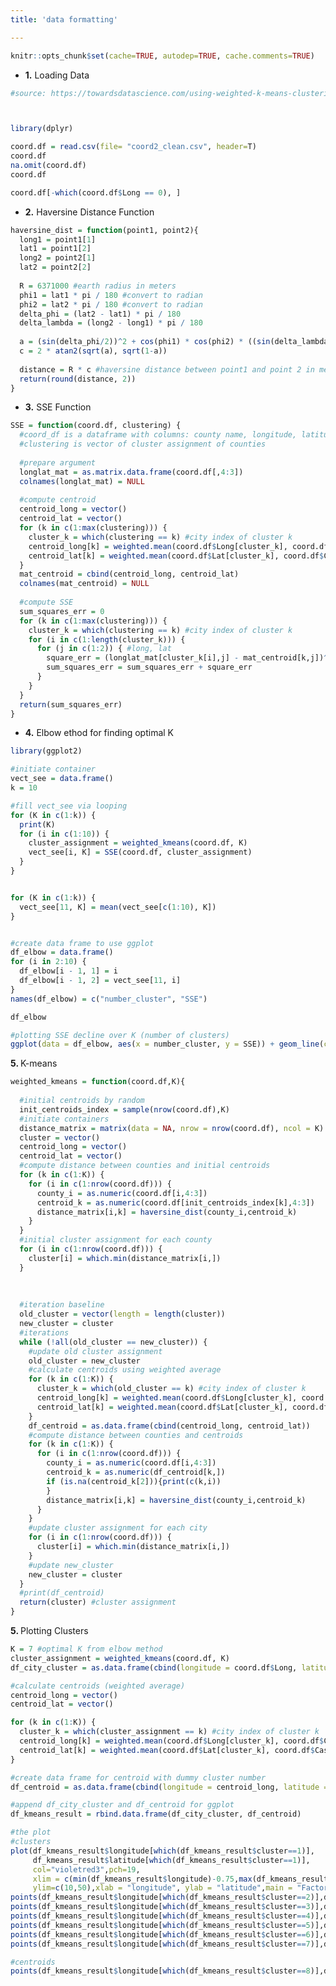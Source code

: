---
title: 'data formatting'

---

```{r, include=FALSE}
knitr::opts_chunk$set(cache=TRUE, autodep=TRUE, cache.comments=TRUE)
```



- **1.** Loading Data
```{r}

#source: https://towardsdatascience.com/using-weighted-k-means-clustering-to-determine-distribution-centres-locations-2567646fc31d



library(dplyr)

coord.df = read.csv(file= "coord2_clean.csv", header=T)
coord.df
na.omit(coord.df)
coord.df

coord.df[-which(coord.df$Long == 0), ]
```


- **2.** Haversine Distance Function
```{r}

haversine_dist = function(point1, point2){
  long1 = point1[1]
  lat1 = point1[2]
  long2 = point2[1]
  lat2 = point2[2]
  
  R = 6371000 #earth radius in meters
  phi1 = lat1 * pi / 180 #convert to radian
  phi2 = lat2 * pi / 180 #convert to radian
  delta_phi = (lat2 - lat1) * pi / 180
  delta_lambda = (long2 - long1) * pi / 180
  
  a = (sin(delta_phi/2))^2 + cos(phi1) * cos(phi2) * ((sin(delta_lambda/2))^2)
  c = 2 * atan2(sqrt(a), sqrt(1-a))
  
  distance = R * c #haversine distance between point1 and point 2 in meters
  return(round(distance, 2))
}

```


- **3.** SSE Function
```{r}

SSE = function(coord.df, clustering) { 
  #coord_df is a dataframe with columns: county name, longitude, latitude, cases
  #clustering is vector of cluster assignment of counties
  
  #prepare argument
  longlat_mat = as.matrix.data.frame(coord.df[,4:3])
  colnames(longlat_mat) = NULL
  
  #compute centroid
  centroid_long = vector()
  centroid_lat = vector()
  for (k in c(1:max(clustering))) {
    cluster_k = which(clustering == k) #city index of cluster k
    centroid_long[k] = weighted.mean(coord.df$Long[cluster_k], coord.df$Cases[cluster_k])
    centroid_lat[k] = weighted.mean(coord.df$Lat[cluster_k], coord.df$Cases[cluster_k])
  }
  mat_centroid = cbind(centroid_long, centroid_lat)
  colnames(mat_centroid) = NULL
  
  #compute SSE
  sum_squares_err = 0
  for (k in c(1:max(clustering))) {
    cluster_k = which(clustering == k) #city index of cluster k
    for (i in c(1:length(cluster_k))) {
      for (j in c(1:2)) { #long, lat
        square_err = (longlat_mat[cluster_k[i],j] - mat_centroid[k,j])^2
        sum_squares_err = sum_squares_err + square_err
      }
    }
  }
  return(sum_squares_err)
}

```


- **4.** Elbow ethod for finding optimal K
```{r}

library(ggplot2)

#initiate container
vect_see = data.frame()
k = 10

#fill vect_see via looping
for (K in c(1:k)) {
  print(K)
  for (i in c(1:10)) {
    cluster_assignment = weighted_kmeans(coord.df, K)
    vect_see[i, K] = SSE(coord.df, cluster_assignment)
  }
}


for (K in c(1:k)) {
  vect_see[11, K] = mean(vect_see[c(1:10), K])
}


#create data frame to use ggplot
df_elbow = data.frame()
for (i in 2:10) {
  df_elbow[i - 1, 1] = i
  df_elbow[i - 1, 2] = vect_see[11, i]
}
names(df_elbow) = c("number_cluster", "SSE")

df_elbow

#plotting SSE decline over K (number of clusters)
ggplot(data = df_elbow, aes(x = number_cluster, y = SSE)) + geom_line(color = 'skyblue') + geom_point(color = 'red', size = 3)

```



**5. ** K-means
```{r}

weighted_kmeans = function(coord.df,K){
  
  #initial centroids by random
  init_centroids_index = sample(nrow(coord.df),K)
  #initiate containers
  distance_matrix = matrix(data = NA, nrow = nrow(coord.df), ncol = K)
  cluster = vector()
  centroid_long = vector()
  centroid_lat = vector()
  #compute distance between counties and initial centroids
  for (k in c(1:K)) {
    for (i in c(1:nrow(coord.df))) {
      county_i = as.numeric(coord.df[i,4:3])
      centroid_k = as.numeric(coord.df[init_centroids_index[k],4:3])
      distance_matrix[i,k] = haversine_dist(county_i,centroid_k)
    }
  }
  #initial cluster assignment for each county
  for (i in c(1:nrow(coord.df))) {
    cluster[i] = which.min(distance_matrix[i,])
  }
  
  
  
  #iteration baseline
  old_cluster = vector(length = length(cluster))
  new_cluster = cluster
  #iterations
  while (!all(old_cluster == new_cluster)) {
    #update old cluster assignment
    old_cluster = new_cluster
    #calculate centroids using weighted average
    for (k in c(1:K)) {
      cluster_k = which(old_cluster == k) #city index of cluster k
      centroid_long[k] = weighted.mean(coord.df$Long[cluster_k], coord.df$Cases[cluster_k])
      centroid_lat[k] = weighted.mean(coord.df$Lat[cluster_k], coord.df$Cases[cluster_k])
    }
    df_centroid = as.data.frame(cbind(centroid_long, centroid_lat))
    #compute distance between counties and centroids
    for (k in c(1:K)) {
      for (i in c(1:nrow(coord.df))) {
        county_i = as.numeric(coord.df[i,4:3])
        centroid_k = as.numeric(df_centroid[k,])
        if (is.na(centroid_k[2])){print(c(k,i))
        }
        distance_matrix[i,k] = haversine_dist(county_i,centroid_k)
      }
    }
    #update cluster assignment for each city
    for (i in c(1:nrow(coord.df))) {
      cluster[i] = which.min(distance_matrix[i,])
    }
    #update new_cluster
    new_cluster = cluster
  }
  #print(df_centroid)
  return(cluster) #cluster assignment
}
```


**5. ** Plotting Clusters
```{r}
K = 7 #optimal K from elbow method
cluster_assignment = weighted_kmeans(coord.df, K)
df_city_cluster = as.data.frame(cbind(longitude = coord.df$Long, latitude = coord.df$Lat, cluster = cluster_assignment))

#calculate centroids (weighted average)
centroid_long = vector()
centroid_lat = vector()

for (k in c(1:K)) {
  cluster_k = which(cluster_assignment == k) #city index of cluster k
  centroid_long[k] = weighted.mean(coord.df$Long[cluster_k], coord.df$Cases[cluster_k])
  centroid_lat[k] = weighted.mean(coord.df$Lat[cluster_k], coord.df$Cases[cluster_k])
}

#create data frame for centroid with dummy cluster number 
df_centroid = as.data.frame(cbind(longitude = centroid_long, latitude = centroid_lat, cluster = rep(K+1, length(centroid_lat))))

#append df_city_cluster and df_centroid for ggplot
df_kmeans_result = rbind.data.frame(df_city_cluster, df_centroid)

#the plot
#clusters
plot(df_kmeans_result$longitude[which(df_kmeans_result$cluster==1)],
     df_kmeans_result$latitude[which(df_kmeans_result$cluster==1)],
     col="violetred3",pch=19,
     xlim = c(min(df_kmeans_result$longitude)-0.75,max(df_kmeans_result$longitude)+0.75), 
     ylim=c(10,50),xlab = "longitude", ylab = "latitude",main = "Factory Locations based on Weighted K-means")
points(df_kmeans_result$longitude[which(df_kmeans_result$cluster==2)],df_kmeans_result$latitude[which(df_kmeans_result$cluster==2)],col="cadetblue",pch=19)
points(df_kmeans_result$longitude[which(df_kmeans_result$cluster==3)],df_kmeans_result$latitude[which(df_kmeans_result$cluster==3)],col="antiquewhite",pch=19)
points(df_kmeans_result$longitude[which(df_kmeans_result$cluster==4)],df_kmeans_result$latitude[which(df_kmeans_result$cluster==4)],col="cadetblue1",pch=19)
points(df_kmeans_result$longitude[which(df_kmeans_result$cluster==5)],df_kmeans_result$latitude[which(df_kmeans_result$cluster==5)],col="antiquewhite3",pch=19)
points(df_kmeans_result$longitude[which(df_kmeans_result$cluster==6)],df_kmeans_result$latitude[which(df_kmeans_result$cluster==6)],col="antiquewhite4",pch=19)
points(df_kmeans_result$longitude[which(df_kmeans_result$cluster==7)],df_kmeans_result$latitude[which(df_kmeans_result$cluster==7)],col="antiquewhite2",pch=19)

#centroids
points(df_kmeans_result$longitude[which(df_kmeans_result$cluster==8)],df_kmeans_result$latitude[which(df_kmeans_result$cluster==8)],col="black",pch=7)
```


